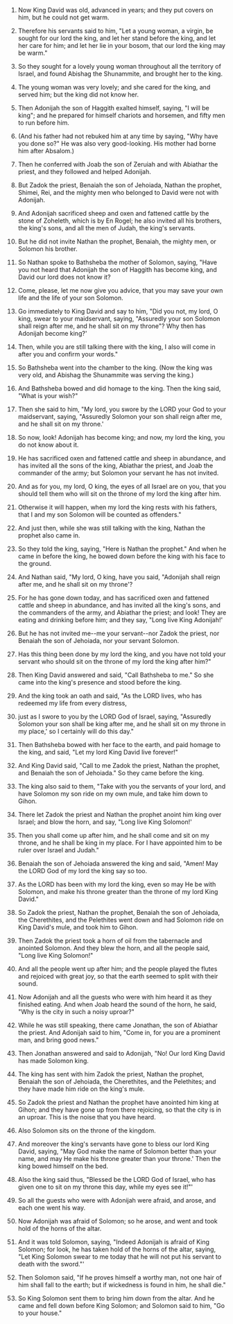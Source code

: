 
1. Now King David was old, advanced in years; and they put covers on him, but he could not get warm.

2. Therefore his servants said to him, "Let a young woman, a virgin, be sought for our lord the king, and let her stand before the king, and let her care for him; and let her lie in your bosom, that our lord the king may be warm."

3. So they sought for a lovely young woman throughout all the territory of Israel, and found Abishag the Shunammite, and brought her to the king.

4. The young woman was very lovely; and she cared for the king, and served him; but the king did not know her.

5. Then Adonijah the son of Haggith exalted himself, saying, "I will be king"; and he prepared for himself chariots and horsemen, and fifty men to run before him.

6. (And his father had not rebuked him at any time by saying, "Why have you done so?" He was also very good-looking. His mother had borne him after Absalom.)

7. Then he conferred with Joab the son of Zeruiah and with Abiathar the priest, and they followed and helped Adonijah.

8. But Zadok the priest, Benaiah the son of Jehoiada, Nathan the prophet, Shimei, Rei, and the mighty men who belonged to David were not with Adonijah.

9. And Adonijah sacrificed sheep and oxen and fattened cattle by the stone of Zoheleth, which is by En Rogel; he also invited all his brothers, the king's sons, and all the men of Judah, the king's servants.

10. But he did not invite Nathan the prophet, Benaiah, the mighty men, or Solomon his brother.

11. So Nathan spoke to Bathsheba the mother of Solomon, saying, "Have you not heard that Adonijah the son of Haggith has become king, and David our lord does not know it?

12. Come, please, let me now give you advice, that you may save your own life and the life of your son Solomon.

13. Go immediately to King David and say to him, "Did you not, my lord, O king, swear to your maidservant, saying, "Assuredly your son Solomon shall reign after me, and he shall sit on my throne"? Why then has Adonijah become king?'

14. Then, while you are still talking there with the king, I also will come in after you and confirm your words."

15. So Bathsheba went into the chamber to the king. (Now the king was very old, and Abishag the Shunammite was serving the king.)

16. And Bathsheba bowed and did homage to the king. Then the king said, "What is your wish?"

17. Then she said to him, "My lord, you swore by the LORD your God to your maidservant, saying, "Assuredly Solomon your son shall reign after me, and he shall sit on my throne.'

18. So now, look! Adonijah has become king; and now, my lord the king, you do not know about it.

19. He has sacrificed oxen and fattened cattle and sheep in abundance, and has invited all the sons of the king, Abiathar the priest, and Joab the commander of the army; but Solomon your servant he has not invited.

20. And as for you, my lord, O king, the eyes of all Israel are on you, that you should tell them who will sit on the throne of my lord the king after him.

21. Otherwise it will happen, when my lord the king rests with his fathers, that I and my son Solomon will be counted as offenders."

22. And just then, while she was still talking with the king, Nathan the prophet also came in.

23. So they told the king, saying, "Here is Nathan the prophet." And when he came in before the king, he bowed down before the king with his face to the ground.

24. And Nathan said, "My lord, O king, have you said, "Adonijah shall reign after me, and he shall sit on my throne'?

25. For he has gone down today, and has sacrificed oxen and fattened cattle and sheep in abundance, and has invited all the king's sons, and the commanders of the army, and Abiathar the priest; and look! They are eating and drinking before him; and they say, "Long live King Adonijah!'

26. But he has not invited me--me your servant--nor Zadok the priest, nor Benaiah the son of Jehoiada, nor your servant Solomon.

27. Has this thing been done by my lord the king, and you have not told your servant who should sit on the throne of my lord the king after him?"

28. Then King David answered and said, "Call Bathsheba to me." So she came into the king's presence and stood before the king.

29. And the king took an oath and said, "As the LORD lives, who has redeemed my life from every distress,

30. just as I swore to you by the LORD God of Israel, saying, "Assuredly Solomon your son shall be king after me, and he shall sit on my throne in my place,' so I certainly will do this day."

31. Then Bathsheba bowed with her face to the earth, and paid homage to the king, and said, "Let my lord King David live forever!"

32. And King David said, "Call to me Zadok the priest, Nathan the prophet, and Benaiah the son of Jehoiada." So they came before the king.

33. The king also said to them, "Take with you the servants of your lord, and have Solomon my son ride on my own mule, and take him down to Gihon.

34. There let Zadok the priest and Nathan the prophet anoint him king over Israel; and blow the horn, and say, "Long live King Solomon!'

35. Then you shall come up after him, and he shall come and sit on my throne, and he shall be king in my place. For I have appointed him to be ruler over Israel and Judah."

36. Benaiah the son of Jehoiada answered the king and said, "Amen! May the LORD God of my lord the king say so too.

37. As the LORD has been with my lord the king, even so may He be with Solomon, and make his throne greater than the throne of my lord King David."

38. So Zadok the priest, Nathan the prophet, Benaiah the son of Jehoiada, the Cherethites, and the Pelethites went down and had Solomon ride on King David's mule, and took him to Gihon.

39. Then Zadok the priest took a horn of oil from the tabernacle and anointed Solomon. And they blew the horn, and all the people said, "Long live King Solomon!"

40. And all the people went up after him; and the people played the flutes and rejoiced with great joy, so that the earth seemed to split with their sound.

41. Now Adonijah and all the guests who were with him heard it as they finished eating. And when Joab heard the sound of the horn, he said, "Why is the city in such a noisy uproar?"

42. While he was still speaking, there came Jonathan, the son of Abiathar the priest. And Adonijah said to him, "Come in, for you are a prominent man, and bring good news."

43. Then Jonathan answered and said to Adonijah, "No! Our lord King David has made Solomon king.

44. The king has sent with him Zadok the priest, Nathan the prophet, Benaiah the son of Jehoiada, the Cherethites, and the Pelethites; and they have made him ride on the king's mule.

45. So Zadok the priest and Nathan the prophet have anointed him king at Gihon; and they have gone up from there rejoicing, so that the city is in an uproar. This is the noise that you have heard.

46. Also Solomon sits on the throne of the kingdom.

47. And moreover the king's servants have gone to bless our lord King David, saying, "May God make the name of Solomon better than your name, and may He make his throne greater than your throne.' Then the king bowed himself on the bed.

48. Also the king said thus, "Blessed be the LORD God of Israel, who has given one to sit on my throne this day, while my eyes see it!"'

49. So all the guests who were with Adonijah were afraid, and arose, and each one went his way.

50. Now Adonijah was afraid of Solomon; so he arose, and went and took hold of the horns of the altar.

51. And it was told Solomon, saying, "Indeed Adonijah is afraid of King Solomon; for look, he has taken hold of the horns of the altar, saying, "Let King Solomon swear to me today that he will not put his servant to death with the sword."'

52. Then Solomon said, "If he proves himself a worthy man, not one hair of him shall fall to the earth; but if wickedness is found in him, he shall die."

53. So King Solomon sent them to bring him down from the altar. And he came and fell down before King Solomon; and Solomon said to him, "Go to your house."


